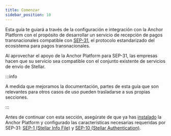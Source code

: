 ```yaml
---
title: Comenzar
sidebar_position: 10
---
```


Esta guía te guiará a través de la configuración e integración con la Anchor Platform con el propósito de desarrollar un servicio de recepción de pagos transnacionales compatible con [SEP-31][sep-31], el protocolo estandarizado del ecosistema para pagos transnacionales.

Al aprovechar el apoyo de la Anchor Platform para SEP-31, las empresas hacen que su servicio sea compatible con el conjunto existente de servicios de envío de Stellar.

:::info

A medida que mejoramos la documentación, partes de esta guía que son relevantes para otros casos de uso pueden trasladarse a sus propias secciones.

:::

Antes de continuar con esta sección, asegúrate de que ya has [instalado][installation-ap] la Anchor Platform y configurado las características necesarias requeridas por SEP-31: [SEP-1 (Stellar Info File)][sep1-ap] y [SEP-10 (Stellar Authentication)][sep10-ap].

[sep-31]: https://github.com/stellar/stellar-protocol/blob/master/ecosystem/sep-0031.md
[installation-ap]: ../../admin-guide/getting-started.mdx
[sep1-ap]: ../sep1/README.mdx
[sep10-ap]: ../sep10/README.mdx
